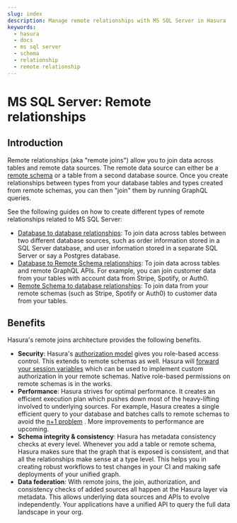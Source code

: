 ```yaml
---
slug: index
description: Manage remote relationships with MS SQL Server in Hasura
keywords:
  - hasura
  - docs
  - ms sql server
  - schema
  - relationship
  - remote relationship
---
```


# MS SQL Server: Remote relationships

## Introduction

Remote relationships (aka "remote joins") allow you to join data across
tables and remote data sources. The remote data source can either be a
[remote schema](/graphql/core/remote-schemas/index.mdx) or a table from a second database source.
Once you create relationships between types from your database tables and types created from remote schemas,
you can then "join" them by running GraphQL queries.

See the following guides on how to create different types of remote
relationships related to MS SQL Server:

- [Database to database relationships](/graphql/core/databases/ms-sql-server/schema/remote-relationships/remote-source-relationships.mdx): To join
data across tables between two different database sources, such as order information stored in a SQL Server database, and user information stored
in a separate SQL Server or say a Postgres database.
- [Database to Remote Schema relationships](/graphql/core/databases/ms-sql-server/schema/remote-relationships/remote-schema-relationships.mdx): To
join data across tables and remote GraphQL APIs. For example, you can join customer data from your tables with account data from Stripe, Spotify, or Auth0.
- [Remote Schema to database relationships](/graphql/core/remote-schemas/remote-relationships/remote-schema-db-relationships.mdx): To join
data from your remote schemas (such as Stripe, Spotify or Auth0) to customer data from your tables.

## Benefits

Hasura's remote joins architecture provides the following benefits.

- **Security**: Hasura's [authorization model](/graphql/core/auth/authorization/index.mdx) gives
  you role-based access control. This extends to remote
  schemas as well. Hasura will [forward your session variables](/graphql/core/remote-schemas/auth/index.mdx)
  which can be used to implement custom authorization in your remote
  schemas. Native role-based permissions on remote schemas is in the
  works.
- **Performance**: Hasura strives for optimal performance. It creates
  an efficient execution plan which pushes down most of the
  heavy-lifting involved to underlying sources. For example, Hasura
  creates a single efficient query to your database and batches calls
  to remote schemas to avoid the [n+1
  problem](https://hasura.io/learn/graphql/intro-graphql/graphql-server/)
  . More improvements to performance are upcoming.
- **Schema integrity & consistency**: Hasura has metadata consistency
  checks at every level. Whenever you add a table or remote schema, 
  Hasura makes sure that the graph that is exposed is
  consistent, and that all the relationships make sense at a type
  level. This helps you in creating robust workflows to test changes
  in your CI and making safe deployments of your unified graph.
- **Data federation**: With remote joins, the join, authorization, and
  consistency checks of added sources all happen at the Hasura layer
  via metadata. This allows underlying data sources and APIs to evolve
  independently. Your applications have a unified API to query the
  full data landscape in your org.
